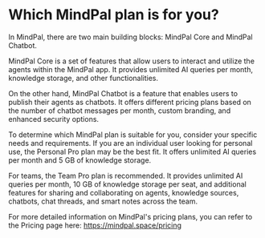 # Which MindPal plan is for you?

In MindPal, there are two main building blocks: MindPal Core and MindPal Chatbot.

MindPal Core is a set of features that allow users to interact and utilize the agents within the MindPal app. It provides unlimited AI queries per month, knowledge storage, and other functionalities.

On the other hand, MindPal Chatbot is a feature that enables users to publish their agents as chatbots. It offers different pricing plans based on the number of chatbot messages per month, custom branding, and enhanced security options.

To determine which MindPal plan is suitable for you, consider your specific needs and requirements. If you are an individual user looking for personal use, the Personal Pro plan may be the best fit. It offers unlimited AI queries per month and 5 GB of knowledge storage.

For teams, the Team Pro plan is recommended. It provides unlimited AI queries per month, 10 GB of knowledge storage per seat, and additional features for sharing and collaborating on agents, knowledge sources, chatbots, chat threads, and smart notes across the team.

For more detailed information on MindPal's pricing plans, you can refer to the Pricing page here: https://mindpal.space/pricing


<PageFooter />
